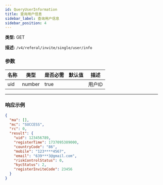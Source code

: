 ```yaml
---
id: QueryUserInformation
title: 查询用户信息
sidebar_label: 查询用户信息
sidebar_position: 4
---
```


**类型:** GET

**描述:** `/v4/referal/invite/single/user/info`

### 参数

| 名称 | 类型   | 是否必需 | 默认值 | 描述 |
| ---- | ------ | --------- | ------- | ----------- |
| uid  | number | true      |         | 用户ID     |

---

### 响应示例

```json title="响应"
{
  "ma": [],
  "mc": "SUCCESS",
  "rc": 0,
  "result": {
    "uid": 123456789,
    "registerTime": 1737095389000,
    "countryCode": "86",
    "mobile": "123****4567",
    "email": "639***3@gmail.com",
    "riskControlStatus": 0,
    "kycStatus": 2,
    "registerInviteCode": 23456
  }
}
```